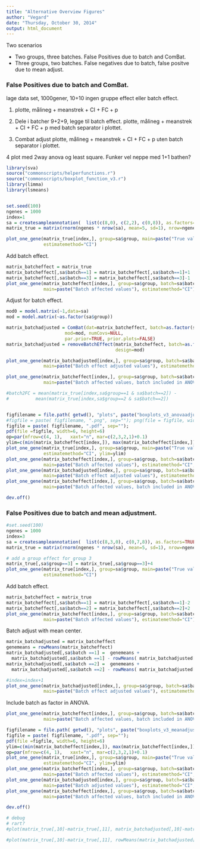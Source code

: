 ```yaml
---
title: "Alternative Overview Figures"
author: "Vegard"
date: "Thursday, October 30, 2014"
output: html_document
---
```



Two scenarios

- Two groups, three batches. False Positives due to batch and ComBat.
- Three groups, two batches. False negatives due to batch, false positve due to mean adjust.



### False Positives due to batch and ComBat.

lage data set, 1000gener, 10+10
ingen gruppe effect eller batch effect.

1. plotte, målineg + meanstrek + CI + FC + p

2.
Dele i batcher 9+2+9, legge til batch effect.
plotte, målineg + meanstrek + CI + FC + p med batch separator i plottet.

3. Combat adjust
plotte, målineg + meanstrek + CI + FC + p uten batch separator i plottet.

4 plot med 2way anova og least square. Funker vel neppe med 1+1 bathen?

```r
library(sva)
source("commonscripts/helperfunctions.r")
source("commonscripts/boxplot_function_v3.r")
library(limma)
library(lsmeans)


set.seed(100)
ngenes = 1000
index=1
sa = createsampleannotation(  list(c(8,0), c(2,2), c(0,8)), as.factors=TRUE)
matrix_true = matrix(rnorm(ngenes * nrow(sa), mean=5, sd=1), nrow=ngenes, ncol=nrow(sa))

```


```r
plot_one_gene(matrix_true[index,], group=sa$group, main=paste("True values"),
              estimatemethod="CI")
```


Add batch effect.
```r
matrix_batcheffect = matrix_true
matrix_batcheffect[,sa$batch==1] = matrix_batcheffect[,sa$batch==1]+1
matrix_batcheffect[,sa$batch==3] = matrix_batcheffect[,sa$batch==3]-1
plot_one_gene(matrix_batcheffect[index,], group=sa$group, batch=sa$batch,
              main=paste("Batch affected values"), estimatemethod="CI")
```

Adjust for batch effect.
```r

mod0 = model.matrix(~1,data=sa)
mod = model.matrix(~as.factor(sa$group))

matrix_batchadjusted = ComBat(dat=matrix_batcheffect, batch=as.factor(sa$batch), 
                      mod=mod, numCovs=NULL, 
                      par.prior=TRUE, prior.plots=FALSE)
matrix_batchadjusted = removeBatchEffect(matrix_batcheffect, batch=as.factor(sa$batch),
                                         design=mod)

plot_one_gene(matrix_batchadjusted[index,], group=sa$group, batch=sa$batch,
              main=paste("Batch effect adjusted values"), estimatemethod="CI")
```

```r
plot_one_gene(matrix_batcheffect[index,], group=sa$group, batch=sa$batch,
              main=paste("Batch affected values, batch included in ANOVA"),estimatemethod="lsmeans")

```


```r
#batch2FC = mean(matrix_true[index,sa$group==1 & sa$batch==2]) - 
#          mean(matrix_true[index,sa$group==2 & sa$batch==2])


figfilename = file.path( getwd(), "plots", paste("boxplots_v3_anovaadjusted", sep=""))
#figfile = paste( figfilename, ".png", sep=""); png(file = figfile, width=1600, height=800)
figfile = paste( figfilename, ".pdf", sep=""); 
pdf(file =figfile, width=6, height=6)
op=par(mfrow=c(4, 1),   xaxt="n", mar=c(2,3,2,1)+0.1)
ylim=c(min(matrix_batcheffect[index,]), max(matrix_batcheffect[index,]))
plot_one_gene(matrix_true[index,], group=sa$group, main=paste("True values"),
              estimatemethod="CI", ylim=ylim)
plot_one_gene(matrix_batcheffect[index,], group=sa$group, batch=sa$batch,
              main=paste("Batch affected values"), estimatemethod="CI", ylim=ylim)
plot_one_gene(matrix_batchadjusted[index,], group=sa$group, batch=sa$batch,
              main=paste("Batch effect adjusted values"), estimatemethod="CI", ylim=ylim)
plot_one_gene(matrix_batcheffect[index,], group=sa$group, batch=sa$batch, ylim=ylim,
              main=paste("Batch affected values, batch included in ANOVA"),estimatemethod="lsmeans")

dev.off()


```



### False Positives due to batch and mean adjustment.

```r

#set.seed(100)
ngenes = 1000
index=3
sa = createsampleannotation(  list(c(8,3,0), c(0,7,8)), as.factors=TRUE)
matrix_true = matrix(rnorm(ngenes * nrow(sa), mean=5, sd=1), nrow=ngenes, ncol=nrow(sa))

# add a group effect for group 3
matrix_true[,sa$group==3] = matrix_true[,sa$group==3]+4
plot_one_gene(matrix_true[index,], group=sa$group, main=paste("True values"),
              estimatemethod="CI")

```

Add batch effect.
```r
matrix_batcheffect = matrix_true
matrix_batcheffect[,sa$batch==1] = matrix_batcheffect[,sa$batch==1]-2
matrix_batcheffect[,sa$batch==2] = matrix_batcheffect[,sa$batch==2]+2
plot_one_gene(matrix_batcheffect[index,], group=sa$group, batch=sa$batch,
              main=paste("Batch affected values"), estimatemethod="CI")
```

Batch adjust with mean center.

```r
matrix_batchadjusted = matrix_batcheffect
genemeans = rowMeans(matrix_batcheffect)
matrix_batchadjusted[,sa$batch ==1] =  genemeans +
  matrix_batchadjusted[,sa$batch ==1] - rowMeans( matrix_batchadjusted[,sa$batch ==1])
matrix_batchadjusted[,sa$batch ==2] =  genemeans + 
  matrix_batchadjusted[,sa$batch ==2] - rowMeans( matrix_batchadjusted[,sa$batch ==2])

#index=index+1
plot_one_gene(matrix_batchadjusted[index,], group=sa$group, batch=sa$batch,
              main=paste("Batch effect adjusted values"), estimatemethod="CI")
```



Include batch as factor in ANOVA.
```r
plot_one_gene(matrix_batcheffect[index,], group=sa$group, batch=sa$batch,
              main=paste("Batch affected values, batch included in ANOVA"),estimatemethod="lsmeans")

```





```r


figfilename = file.path( getwd(), "plots", paste("boxplots_v3_meanadjusted" , sep=""))
figfile = paste( figfilename, ".pdf", sep=""); 
pdf(file =figfile, width=6, height=6)
ylim=c(min(matrix_batcheffect[index,]), max(matrix_batcheffect[index,]))
op=par(mfrow=c(4, 1),   xaxt="n", mar=c(2,3,2,1)+0.1)
plot_one_gene(matrix_true[index,], group=sa$group, main=paste("True values"),
              estimatemethod="CI", ylim=ylim)
plot_one_gene(matrix_batcheffect[index,], group=sa$group, batch=sa$batch,
              main=paste("Batch affected values"), estimatemethod="CI", ylim=ylim)
plot_one_gene(matrix_batchadjusted[index,], group=sa$group, batch=sa$batch,
              main=paste("Batch adjusted values"), estimatemethod="CI", ylim=ylim)
plot_one_gene(matrix_batcheffect[index,], group=sa$group, batch=sa$batch, ylim=ylim,
              main=paste("Batch affected values, batch included in ANOVA"),estimatemethod="lsmeans")

dev.off()


```





```r
# debug
# rart?
#plot(matrix_true[,10]-matrix_true[,11], matrix_batchadjusted[,10]-matrix_batchadjusted[,11])

#plot(matrix_true[,10]-matrix_true[,11], rowMeans(matrix_batchadjusted[,1:10])-rowMeans(matrix_batchadjusted[,11:20]))

```


